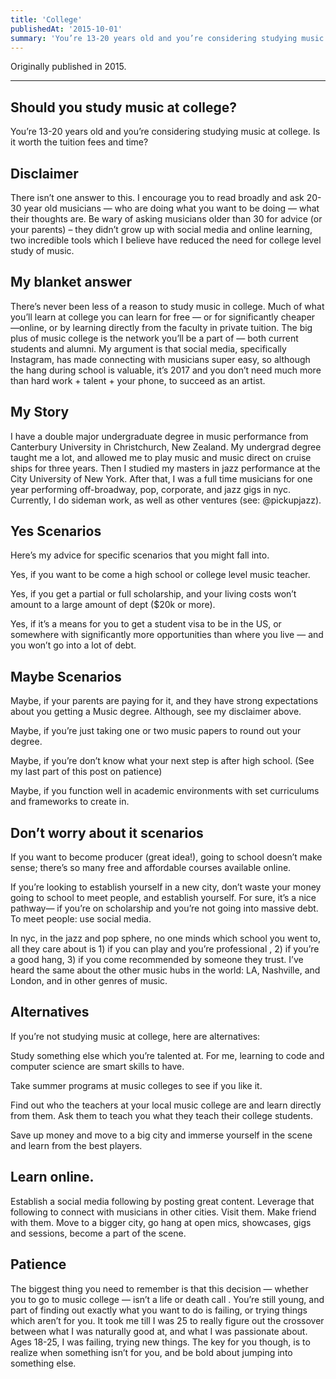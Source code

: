 ```yaml
---
title: 'College'
publishedAt: '2015-10-01'
summary: 'You’re 13-20 years old and you’re considering studying music at college. Is it worth the tuition fees and time?'
---
```

Originally published in 2015.

---

## Should you study music at college?

You’re 13-20 years old and you’re considering studying music at college. Is it worth the tuition fees and time?

## Disclaimer
There isn’t one answer to this. I encourage you to read broadly and ask 20-30 year old musicians — who are doing what you want to be doing — what their thoughts are. Be wary of asking musicians older than 30 for advice (or your parents) – they didn’t grow up with social media and online learning, two incredible tools which I believe have reduced the need for college level study of music.

## My blanket answer
There’s never been less of a reason to study music in college. Much of what you’ll learn at college you can learn for free — or for significantly cheaper —online, or by learning directly from the faculty in private tuition. The big plus of music college is the network you’ll be a part of — both current students and alumni. My argument is that social media, specifically Instagram, has made connecting with musicians super easy, so although the hang during school is valuable, it’s 2017 and you don’t need much more than hard work + talent + your phone, to succeed as an artist.

## My Story
I have a double major undergraduate degree in music performance from Canterbury University in Christchurch, New Zealand. My undergrad degree taught me a lot, and allowed me to play music and music direct on cruise ships for three years. Then I studied my masters in jazz performance at the City University of New York. After that, I was a full time musicians for one year performing off-broadway, pop, corporate, and jazz gigs in nyc. Currently, I do sideman work, as well as other ventures (see: @pickupjazz).

## Yes Scenarios
Here’s my advice for specific scenarios that you might fall into.

Yes, if you want to be come a high school or college level music teacher.

Yes, if you get a partial or full scholarship, and your living costs won’t amount to a large amount of dept ($20k or more).

Yes, if it’s a means for you to get a student visa to be in the US, or somewhere with significantly more opportunities than where you live — and you won’t go into a lot of debt.

## Maybe Scenarios
Maybe, if your parents are paying for it, and they have strong expectations about you getting a Music degree. Although, see my disclaimer above.

Maybe, if you’re just taking one or two music papers to round out your degree.

Maybe, if you’re don’t know what your next step is after high school. (See my last part of this post on patience)

Maybe, if you function well in academic environments with set curriculums and frameworks to create in.

## Don’t worry about it scenarios
If you want to become producer (great idea!), going to school doesn’t make sense; there’s so many free and affordable courses available online.

If you’re looking to establish yourself in a new city, don’t waste your money going to school to meet people, and establish yourself. For sure, it’s a nice pathway— if you’re on scholarship and you’re not going into massive debt. To meet people: use social media.

In nyc, in the jazz and pop sphere, no one minds which school you went to, all they care about is 1) if you can play and you’re professional , 2) if you’re a good hang, 3) if you come recommended by someone they trust. I’ve heard the same about the other music hubs in the world: LA, Nashville, and London, and in other genres of music.

## Alternatives
If you’re not studying music at college, here are alternatives:

Study something else which you’re talented at. For me, learning to code and computer science are smart skills to have.

Take summer programs at music colleges to see if you like it.

Find out who the teachers at your local music college are and learn directly from them. Ask them to teach you what they teach their college students.

Save up money and move to a big city and immerse yourself in the scene and learn from the best players.

## Learn online.

Establish a social media following by posting great content. Leverage that following to connect with musicians in other cities. Visit them. Make friend with them. Move to a bigger city, go hang at open mics, showcases, gigs and sessions, become a part of the scene.

## Patience
The biggest thing you need to remember is that this decision — whether you to go to music college — isn’t a life or death call . You’re still young, and part of finding out exactly what you want to do is failing, or trying things which aren’t for you. It took me till I was 25 to really figure out the crossover between what I was naturally good at, and what I was passionate about. Ages 18-25, I was failing, trying new things. The key for you though, is to realize when something isn’t for you, and be bold about jumping into something else.